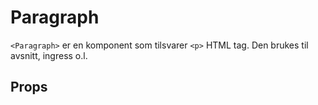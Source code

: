 
<Meta of={ParagraphStories} />

# Paragraph

<ComponentLinkRow
  docsHref="https://design.domstol.no/987b33f71/p/3718e2-typography"
  figmaHref="https://www.figma.com/file/ewqSDmkgqDQ5PyOsRp4V5b/DDS-Komponenter?type=design&node-id=9982-211813&mode=design&t=6iXcwqRnp1Ov7fmx-4"
  githubHref="https://github.com/domstolene/designsystem/tree/main/packages/components/src/components/Typography/Paragraph"
  storybookHref="https://domstolene.github.io/designsystem/?path=/story/dds-components-components-typography-paragraph--default"
  withBottomSpacing
/>

`<Paragraph>` er en komponent som tilsvarer `<p>` HTML tag. Den brukes til avsnitt, ingress o.l.

## Props

<Canvas of={ParagraphStories.Preview} />
<Controls of={ParagraphStories.Preview} />
